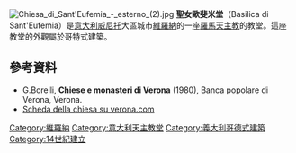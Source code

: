 {{Multiple issues|
{{Missing information|1=歷史|time=2020-07-29T04:54:39+00:00}}
{{No footnotes|time=2020-07-29T04:54:39+00:00}}
{{Refimprove|time=2020-07-29T04:54:39+00:00}}
}}
{{Coord|45|26|35.40|N|10|59|36.52|E|display=title|type:landmark_region:IT}}
[[File:Chiesa_di_Sant'Eufemia_-_esterno_(2).jpg|thumb]]
'''聖女歐斐米堂'''（Basilica di Sant'Eufemia）是[[意大利|意大利]][[威尼托|威尼托]]大區城市[[維羅納|維羅納]]的一座[[羅馬天主教|羅馬天主教]]的教堂。這座教堂的外觀屬於哥特式建築。
==參考資料==
*G.Borelli, '''Chiese e monasteri di Verona''' (1980), Banca popolare di Verona, Verona.
* [http://www.verona.com/it/Guida-Verona/Chiesa-di-Sant-Eufemia/ Scheda della chiesa su verona.com] {{Wayback|url=http://www.verona.com/it/Guida-Verona/Chiesa-di-Sant-Eufemia/ |date=20110604054034 }}
[[Category:維羅納|Category:維羅納]]
[[Category:意大利天主教堂|Category:意大利天主教堂]]
[[Category:義大利哥德式建築|Category:義大利哥德式建築]]
[[Category:14世紀建立|Category:14世紀建立]]